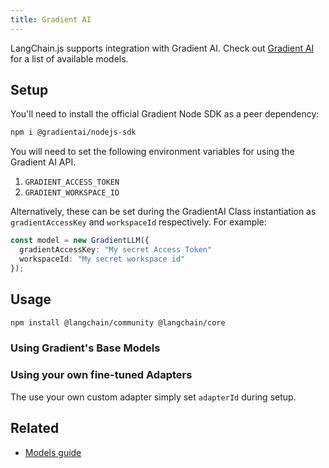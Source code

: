 ```yaml
---
title: Gradient AI
---
```


LangChain.js supports integration with Gradient AI. Check out [Gradient AI](https://docs.gradient.ai/docs) for a list of available models.

## Setup

You'll need to install the official Gradient Node SDK as a peer dependency:

```bash npm
npm i @gradientai/nodejs-sdk
```
You will need to set the following environment variables for using the Gradient AI API.

1. `GRADIENT_ACCESS_TOKEN`
2. `GRADIENT_WORKSPACE_ID`

Alternatively, these can be set during the GradientAI Class instantiation as `gradientAccessKey` and `workspaceId` respectively.
For example:

```typescript
const model = new GradientLLM({
  gradientAccessKey: "My secret Access Token"
  workspaceId: "My secret workspace id"
});
```
## Usage


<IntegrationInstallTooltip/>

```bash npm
npm install @langchain/community @langchain/core
```



### Using Gradient's Base Models

<GradientAiBase />

### Using your own fine-tuned Adapters

The use your own custom adapter simply set `adapterId` during setup.

<GradientAiAdapter />

## Related


- [Models guide](/oss/langchain/models)
